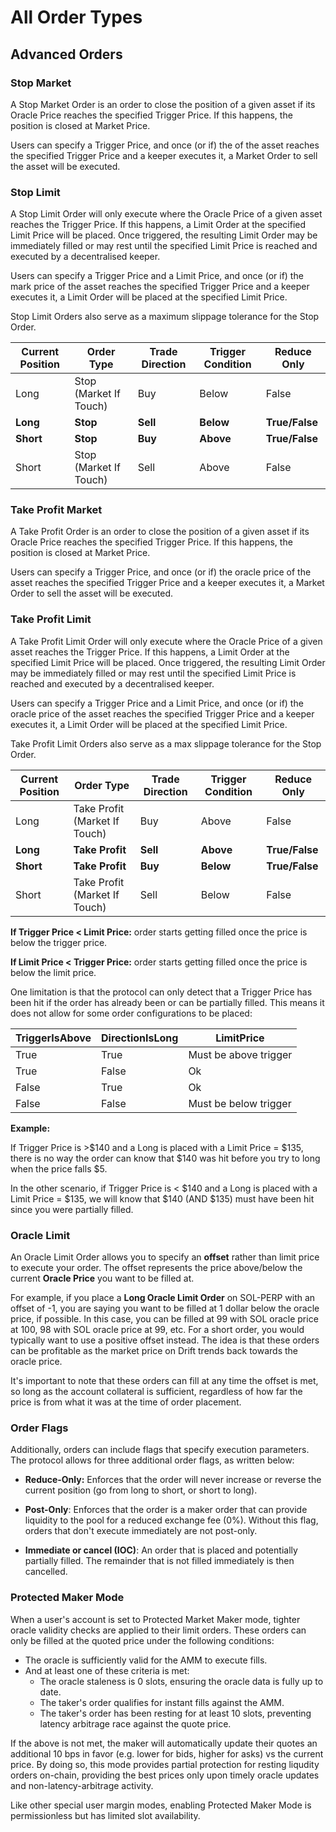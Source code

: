 
# All Order Types

## Advanced Orders

### Stop Market

A Stop Market Order is an order to close the position of a given asset if its Oracle Price reaches the specified Trigger Price. If this happens, the position is closed at Market Price.

Users can specify a Trigger Price, and once (or if) the of the asset reaches the specified Trigger Price and a keeper executes it, a Market Order to sell the asset will be executed.

### Stop Limit

A Stop Limit Order will only execute where the Oracle Price of a given asset reaches the Trigger Price. If this happens, a Limit Order at the specified Limit Price will be placed. Once triggered, the resulting Limit Order may be immediately filled or may rest until the specified Limit Price is reached and executed by a decentralised keeper.

Users can specify a Trigger Price and a Limit Price, and once (or if) the mark price of the asset reaches the specified Trigger Price and a keeper executes it, a Limit Order will be placed at the specified Limit Price.

Stop Limit Orders also serve as a maximum slippage tolerance for the Stop Order.

| Current Position | Order Type             | Trade Direction | Trigger Condition | Reduce Only    |
| ---------------- | ---------------------- | --------------- | ----------------- | -------------- |
| Long             | Stop (Market If Touch) | Buy             | Below             | False          |
| **Long**         | **Stop**               | **Sell**        | **Below**         | **True/False** |
| **Short**        | **Stop**               | **Buy**         | **Above**         | **True/False** |
| Short            | Stop (Market If Touch) | Sell            | Above             | False          |

### Take Profit Market

A Take Profit Order is an order to close the position of a given asset if its Oracle Price reaches the specified Trigger Price. If this happens, the position is closed at Market Price.

Users can specify a Trigger Price, and once (or if) the oracle price of the asset reaches the specified Trigger Price and a keeper executes it, a Market Order to sell the asset will be executed.

### Take Profit Limit

A Take Profit Limit Order will only execute where the Oracle Price of a given asset reaches the Trigger Price. If this happens, a Limit Order at the specified Limit Price will be placed. Once triggered, the resulting Limit Order may be immediately filled or may rest until the specified Limit Price is reached and executed by a decentralised keeper.

Users can specify a Trigger Price and a Limit Price, and once (or if) the oracle price of the asset reaches the specified Trigger Price and a keeper executes it, a Limit Order will be placed at the specified Limit Price.

Take Profit Limit Orders also serve as a max slippage tolerance for the Stop Order.

| Current Position | Order Type                    | Trade Direction | Trigger Condition | Reduce Only    |
| ---------------- | ----------------------------- | --------------- | ----------------- | -------------- |
| Long             | Take Profit (Market If Touch) | Buy             | Above             | False          |
| **Long**         | **Take Profit**               | **Sell**        | **Above**         | **True/False** |
| **Short**        | **Take Profit**               | **Buy**         | **Below**         | **True/False** |
| Short            | Take Profit (Market If Touch) | Sell            | Below             | False          |


<Callout type="warning" emoji="⚠️">

**If Trigger Price < Limit Price:** order starts getting filled once the price is below the trigger price.

**If Limit Price < Trigger Price:** order starts getting filled once the price is below the limit price.

</Callout>

One limitation is that the protocol can only detect that a Trigger Price has been hit if the order has already been or can be partially filled. This means it does not allow for some order configurations to be placed:

| TriggerIsAbove | DirectionIsLong | LimitPrice            |
| -------------- | --------------- | --------------------- |
| True           | True            | Must be above trigger |
| True           | False           | Ok                    |
| False          | True            | Ok                    |
| False          | False           | Must be below trigger |

<Callout type="info" emoji="⬇️">

**Example:**

If Trigger Price is >\$140 and a Long is placed with a Limit Price = \$135, there is no way the order can know that \$140 was hit before you try to long when the price falls \$5.

In the other scenario, if Trigger Price is < \$140 and a Long is placed with a Limit Price = \$135, we will know that \$140 (AND \$135) must have been hit since you were partially filled.

</Callout>

### Oracle Limit

An Oracle Limit Order allows you to specify an **offset** rather than limit price to execute your order. The offset represents the price above/below the current **Oracle Price** you want to be filled at.

For example, if you place a **Long Oracle Limit Order** on SOL-PERP with an offset of -1, you are saying you want to be filled at 1 dollar below the oracle price, if possible. In this case, you can be filled at 99 with SOL oracle price at 100, 98 with SOL oracle price at 99, etc. For a short order, you would typically want to use a positive offset instead. The idea is that these orders can be profitable as the market price on Drift trends back towards the oracle price.

It's important to note that these orders can fill at any time the offset is met, so long as the account collateral is sufficient, regardless of how far the price is from what it was at the time of order placement.


### Order Flags

Additionally, orders can include flags that specify execution parameters. The protocol allows for three additional order flags, as written below:

- **Reduce-Only:** Enforces that the order will never increase or reverse the current position (go from long to short, or short to long).

- **Post-Only**: Enforces that the order is a maker order that can provide liquidity to the pool for a reduced exchange fee (0%). Without this flag, orders that don't execute immediately are not post-only.

- **Immediate or cancel (IOC)**: An order that is placed and potentially partially filled. The remainder that is not filled immediately is then cancelled.


### Protected Maker Mode
When a user's account is set to Protected Market Maker mode, tighter oracle validity checks are applied to their limit orders. These orders can only be filled at the quoted price under the following conditions:

- The oracle is sufficiently valid for the AMM to execute fills.
- And at least one of these criteria is met:
  - The oracle staleness is 0 slots, ensuring the oracle data is fully up to date.
  - The taker's order qualifies for instant fills against the AMM.
  - The taker's order has been resting for at least 10 slots, preventing latency arbitrage race against the quote price.

If the above is not met, the maker will automatically update their quotes an additional 10 bps in favor (e.g. lower for bids, higher for asks) vs the current price. By doing so, this mode provides partial protection for resting liqudity orders on-chain, providing the best prices only upon timely oracle updates and non-latency-arbitrage activity.

Like other special user margin modes, enabling Protected Maker Mode is permissionless but has limited slot availability.

